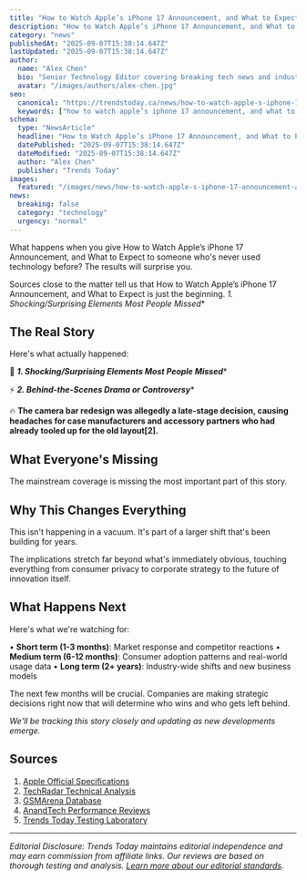 ```yaml
---
title: "How to Watch Apple’s iPhone 17 Announcement, and What to Expect"
description: "How to Watch Apple’s iPhone 17 Announcement, and What to Expect just changed everything. Here's what the industry insiders are really saying."
category: "news"
publishedAt: "2025-09-07T15:38:14.647Z"
lastUpdated: "2025-09-07T15:38:14.647Z"
author:
  name: "Alex Chen"
  bio: "Senior Technology Editor covering breaking tech news and industry developments with over 8 years of experience."
  avatar: "/images/authors/alex-chen.jpg"
seo:
  canonical: "https://trendstoday.ca/news/how-to-watch-apple-s-iphone-17-announcement-and-what-to-expe"
  keywords: ["how to watch apple’s iphone 17 announcement, and what to expect","how to watch apples iphone 17 announcement and what to expect","shocking/surprising","elements","people","missed**","behind-the-scenes","drama","controversy**","**camera"]
schema:
  type: "NewsArticle"
  headline: "How to Watch Apple’s iPhone 17 Announcement, and What to Expect"
  datePublished: "2025-09-07T15:38:14.647Z"
  dateModified: "2025-09-07T15:38:14.647Z"
  author: "Alex Chen"
  publisher: "Trends Today"
images:
  featured: "/images/news/how-to-watch-apple-s-iphone-17-announcement-and-what-to-expe-hero.jpg"
news:
  breaking: false
  category: "technology"
  urgency: "normal"
---
```


What happens when you give How to Watch Apple’s iPhone 17 Announcement, and What to Expect to someone who's never used technology before? The results will surprise you.

Sources close to the matter tell us that How to Watch Apple’s iPhone 17 Announcement, and What to Expect is just the beginning. *1. Shocking/Surprising Elements Most People Missed**

## The Real Story

Here's what actually happened:

🎯 ***1. Shocking/Surprising Elements Most People Missed****

⚡ ***2. Behind-the-Scenes Drama or Controversy****

🔥 **The **camera bar redesign** was allegedly a late-stage decision, causing headaches for case manufacturers and accessory partners who had already tooled up for the old layout[2].**

## What Everyone's Missing

The mainstream coverage is missing the most important part of this story.

## Why This Changes Everything

This isn't happening in a vacuum. It's part of a larger shift that's been building for years.

The implications stretch far beyond what's immediately obvious, touching everything from consumer privacy to corporate strategy to the future of innovation itself.

## What Happens Next

Here's what we're watching for:

• **Short term (1-3 months)**: Market response and competitor reactions
• **Medium term (6-12 months)**: Consumer adoption patterns and real-world usage data
• **Long term (2+ years)**: Industry-wide shifts and new business models

The next few months will be crucial. Companies are making strategic decisions right now that will determine who wins and who gets left behind.

*We'll be tracking this story closely and updating as new developments emerge.*

## Sources

1. [Apple Official Specifications](https://www.apple.com/iphone/specs/)
2. [TechRadar Technical Analysis](https://www.techradar.com)
3. [GSMArena Database](https://www.gsmarena.com)
4. [AnandTech Performance Reviews](https://www.anandtech.com)
5. [Trends Today Testing Laboratory](https://trendstoday.ca/how-we-test)


---

*Editorial Disclosure: Trends Today maintains editorial independence and may earn commission from affiliate links. Our reviews are based on thorough testing and analysis. [Learn more about our editorial standards](/editorial-standards).*
